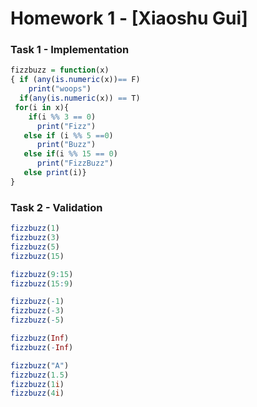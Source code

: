 Homework 1 - [Xiaoshu Gui]
========================================================

### Task 1 - Implementation

<!--
Use this section to implement the fizzbuzz function.

This should include a short write up describing your approach
to implementing the function. Note that both code formating / style
and your writeup matter for your overall grade.
-->

```r
fizzbuzz = function(x)
{ if (any(is.numeric(x))== F)
    print("woops")
  if(any(is.numeric(x)) == T)
 for(i in x){
    if(i %% 3 == 0)
      print("Fizz")
   else if (i %% 5 ==0)
      print("Buzz")
   else if(i %% 15 == 0)
      print("FizzBuzz")
   else print(i)}
}
```

### Task 2 - Validation

<!--
Use this section to show the output of your 
fizzbuzz function for various inputs

No writeup is necessary for this section.
-->

```r
fizzbuzz(1)
fizzbuzz(3)
fizzbuzz(5)
fizzbuzz(15)

fizzbuzz(9:15)
fizzbuzz(15:9)

fizzbuzz(-1)
fizzbuzz(-3)
fizzbuzz(-5)

fizzbuzz(Inf)
fizzbuzz(-Inf)

fizzbuzz("A")
fizzbuzz(1.5)
fizzbuzz(1i)
fizzbuzz(4i)
```


